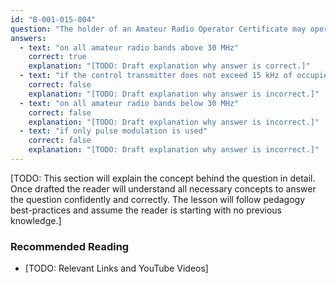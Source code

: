 ```yaml
---
id: "B-001-015-004"
question: "The holder of an Amateur Radio Operator Certificate may operate radio-controlled models:"
answers:
  - text: "on all amateur radio bands above 30 MHz"
    correct: true
    explanation: "[TODO: Draft explanation why answer is correct.]"
  - text: "if the control transmitter does not exceed 15 kHz of occupied bandwidth"
    correct: false
    explanation: "[TODO: Draft explanation why answer is incorrect.]"
  - text: "on all amateur radio bands below 30 MHz"
    correct: false
    explanation: "[TODO: Draft explanation why answer is incorrect.]"
  - text: "if only pulse modulation is used"
    correct: false
    explanation: "[TODO: Draft explanation why answer is incorrect.]"
---
```


[TODO: This section will explain the concept behind the question in detail. Once drafted the reader will understand all necessary concepts to answer the question confidently and correctly. The lesson will follow pedagogy best-practices and assume the reader is starting with no previous knowledge.]

### Recommended Reading

- [TODO: Relevant Links and YouTube Videos]
